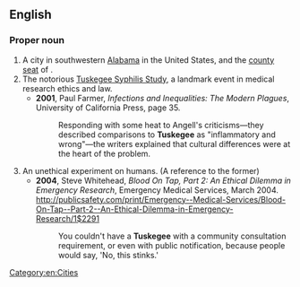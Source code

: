 ==English==

===Proper noun===
{{wikipedia|Tuskegee (disambiguation)|Tuskegee}}
{{en-proper noun}}
# A city in southwestern [[Alabama]] in the United States, and the [[county seat]] of {{l|en|Macon County}}.
# The notorious [[w:Tuskegee syphilis experiment|Tuskegee Syphilis Study]], a landmark event in medical research ethics and law.
#* '''2001''', Paul Farmer, ''Infections and Inequalities: The Modern Plagues'', University of California Press, page 35.
#*: Responding with some heat to Angell's criticisms—they described comparisons to '''Tuskegee''' as "inflammatory and wrong"—the writers explained that cultural differences were at the heart of the problem.
# An unethical experiment on humans. (A reference to the former)
#* '''2004''', Steve Whitehead, ''Blood On Tap, Part 2: An Ethical Dilemma in Emergency Research'', Emergency Medical Services, March 2004. [[http://publicsafety.com/print/Emergency--Medical-Services/Blood-On-Tap--Part-2--An-Ethical-Dilemma-in-Emergency-Research/1$2291]]
#*: You couldn't have a '''Tuskegee''' with a community consultation requirement, or even with public notification, because people would say, 'No, this stinks.'

{{C|en|Alabama}}

[[Category:en:Cities]]